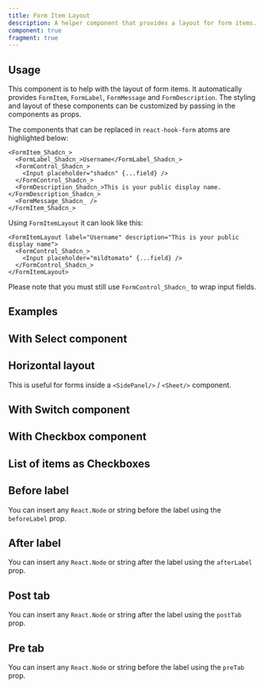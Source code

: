 ```yaml
---
title: Form Item Layout
description: A helper component that provides a layout for form items.
component: true
fragment: true
---
```


<ComponentPreview
  name="form-item-layout-demo"
  description="A helper component that provides a layout for form items."
  peekCode
  showDottedGrid
  wide
/>

## Usage

This component is to help with the layout of form items. It automatically provides `FormItem`, `FormLabel`, `FormMessage` and `FormDescription`.
The styling and layout of these components can be customized by passing in the components as props.

The components that can be replaced in `react-hook-form` atoms are highlighted below:

```tsx showLineNumbers {1-2,6-8}
<FormItem_Shadcn_>
  <FormLabel_Shadcn_>Username</FormLabel_Shadcn_>
  <FormControl_Shadcn_>
    <Input placeholder="shadcn" {...field} />
  </FormControl_Shadcn_>
  <FormDescription_Shadcn_>This is your public display name.</FormDescription_Shadcn_>
  <FormMessage_Shadcn_ />
</FormItem_Shadcn_>
```

Using `FormItemLayout` it can look like this:

```tsx
<FormItemLayout label="Username" description="This is your public display name">
  <FormControl_Shadcn_>
    <Input placeholder="mildtomato" {...field} />
  </FormControl_Shadcn_>
</FormItemLayout>
```

Please note that you must still use `FormControl_Shadcn_` to wrap input fields.

## Examples

## With Select component

<ComponentPreview
  name="form-item-layout-with-select"
  description="A helper component that provides a layout for form items."
  showDottedGrid
/>

## Horizontal layout

This is useful for forms inside a `<SidePanel/>` / `<Sheet/>` component.

<ComponentPreview
  name="form-item-layout-with-horizontal"
  description="A helper component that provides a layout for form items."
  showDottedGrid
/>

## With Switch component

<ComponentPreview
  name="form-item-layout-with-switch"
  description="A helper component that provides a layout for form items."
  showDottedGrid
/>

## With Checkbox component

<ComponentPreview
  name="form-item-layout-with-checkbox"
  description="A helper component that provides a layout for form items."
  showDottedGrid
/>

## List of items as Checkboxes

<ComponentPreview
  name="form-item-layout-with-checkbox-list"
  description="A helper component that provides a layout for form items."
  showDottedGrid
/>

## Before label

You can insert any `React.Node` or string before the label using the `beforeLabel` prop.

<ComponentPreview
  name="form-item-layout-before-label"
  description="Insert react.node or string before the label."
  showDottedGrid
/>

## After label

You can insert any `React.Node` or string after the label using the `afterLabel` prop.

<ComponentPreview
  name="form-item-layout-after-label"
  description="Insert react.node or string after the label."
  showDottedGrid
/>

## Post tab

You can insert any `React.Node` or string after the label using the `postTab` prop.

<ComponentPreview
  name="form-item-layout-post-tab"
  description="Insert react.node or string after the label."
  showDottedGrid
/>

## Pre tab

You can insert any `React.Node` or string before the label using the `preTab` prop.

<ComponentPreview
  name="form-item-layout-pre-tab"
  description="Insert react.node or string before the label."
  showDottedGrid
/>
